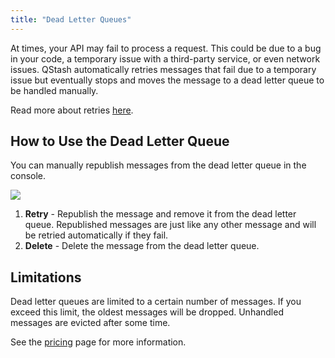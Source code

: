 ```yaml
---
title: "Dead Letter Queues"
---
```


At times, your API may fail to process a request. This could be due to a bug in your code, a temporary issue with a third-party service, or even network issues.
QStash automatically retries messages that fail due to a temporary issue but eventually stops and moves the message to a dead letter queue to be handled manually.

Read more about retries [here](/qstash/features/retry).

## How to Use the Dead Letter Queue

You can manually republish messages from the dead letter queue in the console.

<Frame>
  <img src="/img/qstash-dlq/dlq.png" />
</Frame>

1. **Retry** - Republish the message and remove it from the dead letter queue. Republished messages are just like any other message and will be retried automatically if they fail.
2. **Delete** - Delete the message from the dead letter queue.

## Limitations

Dead letter queues are limited to a certain number of messages. If you exceed this limit, the oldest messages will be dropped.
Unhandled messages are evicted after some time.

See the [pricing](https://upstash.com/pricing/qstash) page for more information.
